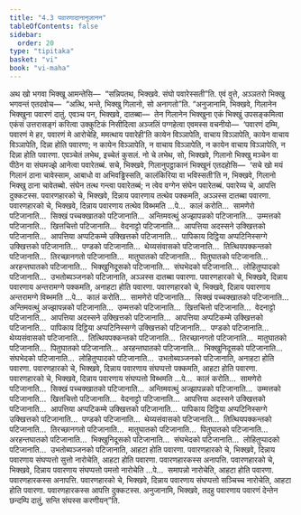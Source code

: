 ```yaml
---
title: "4.3 पवारणादानानुजानन"
tableOfContents: false
sidebar:
  order: 20
type: "tipitaka"
basket: "vi"
book: "vi-maha"
---
```



<DynamicBreadcrumb />

<Division number="213" book="vi-maha">

<Paragraph number="965" book="vi-maha">
अथ खो भगवा भिक्खू आमन्तेसि—  “सन्निपतथ, भिक्खवे. संघो पवारेस्सती”ति. एवं वुत्ते, अञ्ञतरो भिक्खु भगवन्तं एतदवोच—  “अत्थि, भन्ते, भिक्खु गिलानो, सो अनागतो”ति. “अनुजानामि, भिक्खवे, गिलानेन भिक्खुना पवारणं दातुं. एवञ्च पन, भिक्खवे, दातब्बा—  तेन गिलानेन भिक्खुना एकं भिक्खुं उपसङ्कमित्वा एकंसं उत्तरासङ्गं करित्वा उक्कुटिकं निसीदित्वा अञ्जलिं पग्गहेत्वा एवमस्स वचनीयो—  ‘पवारणं दम्मि, पवारणं मे हर, पवारणं मे आरोचेहि, ममत्थाय पवारेही’ति कायेन विञ्ञापेति, वाचाय विञ्ञापेति, कायेन वाचाय विञ्ञापेति, दिन्ना होति पवारणा; न कायेन विञ्ञापेति, न वाचाय विञ्ञापेति, न कायेन वाचाय विञ्ञापेति, न दिन्ना होति पवारणा. एवञ्चेतं लभेथ, इच्चेतं कुसलं. नो चे लभेथ, सो, भिक्खवे, गिलानो भिक्खु मञ्चेन वा पीठेन वा संघमज्झे आनेत्वा पवारेतब्बं. सचे, भिक्खवे, गिलानुपट्ठाकानं भिक्खूनं एतदहोसि—  ‘सचे खो मयं गिलानं ठाना चावेस्साम, आबाधो वा अभिवड्ढिस्सति, कालंकिरिया वा भविस्सती’ति न, भिक्खवे, गिलानो भिक्खु ठाना चावेतब्बो. संघेन तत्थ गन्त्वा पवारेतब्बं; न त्वेव वग्गेन संघेन पवारेतब्बं. पवारेय्य चे, आपत्ति दुक्कटस्स.
</Paragraph>

<Paragraph number="966" book="vi-maha">
पवारणहारको चे, भिक्खवे, दिन्नाय पवारणाय तत्थेव पक्कमति, अञ्ञस्स दातब्बा पवारणा. पवारणहारको चे, भिक्खवे, दिन्नाय पवारणाय तत्थेव विब्भमति …पे…  कालं करोति…  सामणेरो पटिजानाति…  सिक्खं पच्चक्खातको पटिजानाति…  अन्तिमवत्थुं अज्झापन्नको पटिजानाति…  उम्मत्तको पटिजानाति…  खित्तचित्तो पटिजानाति…  वेदनाट्टो पटिजानाति…  आपत्तिया अदस्सने उक्खित्तको पटिजानाति…  आपत्तिया अप्पटिकम्मे उक्खित्तको पटिजानाति…  पापिकाय दिट्ठिया अप्पटिनिस्सग्गे उक्खित्तको पटिजानाति…  पण्डको पटिजानाति…  थेय्यसंवासको पटिजानाति…  तित्थियपक्कन्तको पटिजानाति…  तिरच्छानगतो पटिजानाति…  मातुघातको पटिजानाति…  पितुघातको पटिजानाति…  अरहन्तघातको पटिजानाति…  भिक्खुनिदूसको पटिजानाति…  संघभेदको पटिजानाति…  लोहितुप्पादको पटिजानाति…  उभतोब्यञ्जनको पटिजानाति, अञ्ञस्स दातब्बा पवारणा.
</Paragraph>

<Paragraph number="967" book="vi-maha">
पवारणहारको चे, भिक्खवे, दिन्नाय पवारणाय अन्तरामग्गे पक्कमति, अनाहटा होति पवारणा. पवारणहारको चे, भिक्खवे, दिन्नाय पवारणाय अन्तरामग्गे विब्भमति …पे…  कालं करोति…  सामणेरो पटिजानाति…  सिक्खं पच्चक्खातको पटिजानाति…  अन्तिमवत्थुं अज्झापन्नको पटिजानाति…  उम्मत्तको पटिजानाति…  खित्तचित्तो पटिजानाति…  वेदनाट्टो पटिजानाति…  आपत्तिया अदस्सने उक्खित्तको पटिजानाति…  आपत्तिया अप्पटिकम्मे उक्खित्तको पटिजानाति…  पापिकाय दिट्ठिया अप्पटिनिस्सग्गे उक्खित्तको पटिजानाति…  पण्डको पटिजानाति…  थेय्यसंवासको पटिजानाति…  तित्थियपक्कन्तको पटिजानाति…  तिरच्छानगतो पटिजानाति…  मातुघातको पटिजानाति…  पितुघातको पटिजानाति…  अरहन्तघातको पटिजानाति…  भिक्खुनिदूसको पटिजानाति…  संघभेदको पटिजानाति…  लोहितुप्पादको पटिजानाति…  उभतोब्यञ्जनको पटिजानाति, अनाहटा होति पवारणा.
</Paragraph>

<Paragraph number="968" book="vi-maha">
पवारणहारको चे, भिक्खवे, दिन्नाय पवारणाय संघप्पत्तो पक्कमति, आहटा होति पवारणा. पवारणहारको चे, भिक्खवे, दिन्नाय पवारणाय संघप्पत्तो विब्भमति …पे…  कालं करोति…  सामणेरो पटिजानाति…  सिक्खं पच्चक्खातको पटिजानाति…  अन्तिमवत्थुं अज्झापन्नको पटिजानाति…  उम्मत्तको पटिजानाति…  खित्तचित्तो पटिजानाति…  वेदनाट्टो पटिजानाति…  आपत्तिया अदस्सने उक्खित्तको पटिजानाति…  आपत्तिया अप्पटिकम्मे उक्खित्तको पटिजानाति…  पापिकाय दिट्ठिया अप्पटिनिस्सग्गे उक्खित्तको पटिजानाति…  पण्डको पटिजानाति…  थेय्यसंवासको पटिजानाति…  तित्थियपक्कन्तको पटिजानाति…  तिरच्छानगतो पटिजानाति…  मातुघातको पटिजानाति…  पितुघातको पटिजानाति…  अरहन्तघातको पटिजानाति…  भिक्खुनिदूसको पटिजानाति…  संघभेदको पटिजानाति…  लोहितुप्पादको पटिजानाति…  उभतोब्यञ्जनको पटिजानाति, आहटा होति पवारणा.
</Paragraph>

<Paragraph number="969" book="vi-maha">
पवारणहारको चे, भिक्खवे, दिन्नाय पवारणाय संघप्पत्तो सुत्तो नारोचेति, आहटा होति पवारणा. पवारणहारकस्स अनापत्ति. पवारणहारको चे, भिक्खवे, दिन्नाय पवारणाय संघप्पत्तो पमत्तो नारोचेति …पे…  समापन्नो नारोचेति, आहटा होति पवारणा. पवारणहारकस्स अनापत्ति.
</Paragraph>

<Paragraph number="970" book="vi-maha">
पवारणहारको चे, भिक्खवे, दिन्नाय पवारणाय संघप्पत्तो सञ्चिच्च नारोचेति, आहटा होति पवारणा. पवारणहारकस्स आपत्ति दुक्कटस्स. अनुजानामि, भिक्खवे, तदहु पवारणाय पवारणं देन्तेन छन्दम्पि दातुं, सन्ति संघस्स करणीयन्”ति.
</Paragraph>
</Division>